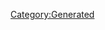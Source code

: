 {{Texts/Music
 |ID=120
 |MusicName=私の彼はパイロット（PartⅡ）
 |OfficialName=私の彼はパイロット（PartⅡ）
 |VocalName=飯島真理
 |VocalNameLF=飯島真理
 |Description=作品：超時空要塞マクロス

歌手：飯島真理

作詞：阿佐茜
作曲：羽田健太郎
 |BuyURL=https://recochoku.jp/song/S20139669/single?ds=34294998
 |StoryDesc=
 |StoryTitle=
 |BannerId=1
 |AnmStoreURL=https://anime.dmkt-sp.jp/animestore/ci_pc?workId=20626
}}
[[Category:Generated]]
